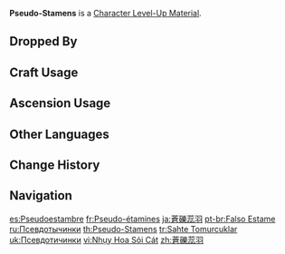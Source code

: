 {{Item Infobox
|title       = Pseudo-Sta&shy;mens
|id          = 113044
|image       = Item Pseudo-Stamens.png
|type        = Character Level-Up Materials
|group       = Normal Boss Drops
|invCategory = Character Development Items
|quality     = 4
|description = The pale wing-sheathes hiding in a Wenut's tail are as thin as the blooming stamens of a flower.<br>It is said that in the past, even before the beginning of time, they used to travel through the moist land under meadows and forests, similar to birds flying across the sky and fish swimming in the water. It is generally believed that their mimicry of flowers is to lure lost prey caught by sandstorms. There is also a theory, however, that their imitation of a blooming flower was inspired by the splendid blossoms countless epochs ago, which have long gone the way of the desert winds.
|source1 = Dropped by Lv. 30+ [[Setekh Wenut]]
}}
'''Pseudo-Stamens''' is a [[Character Level-Up Material]].

==Dropped By==
{{Dropped By|level=30}}

==Craft Usage==
{{Craft Usage}}

==Ascension Usage==
{{Ascension Usage}}

==Other Languages==
{{Other Languages
|en       = Pseudo-{{w|Stamen}}s
|zhs      = 苍砾蕊羽
|zhs_rm   = Cānglì Ruǐyǔ
|zht      = 蒼礫蕊羽
|zht_rm   = Cānglì Ruǐyǔ
|zh_tl    = Blue Gravel Stamen Feather
|ja       = 蒼礫蕊羽
|ja_rm    = Souseki Zuiu{{Assumed}}
|ja_tl    = Blue Gravel Stamen Feather
|ko       = 푸른 꽃날개
|ko_tl    = Blue Flower Wings
|es       = Pseudoestambre
|es_tl    = Pseudostamen
|fr       = Pseudo-étamines
|fr_tl    = Pseudo-Stamens
|ru       = Псевдотычинки
|ru_tl    = Pseudo-Stamens
|th       = Pseudo-Stamens
|vi       = Nhụy Hoa Sỏi Cát
|vi_tl    = Gravel Stamen
|de       = Smaragdstaubgefäß
|de_tl    = Emerald Stamen
|id       = Pseudo-Stamens
|pt       = Falso Estame
|pt_tl    = 
|tr       = Sahte Tomurcuklar
|tr_tl    = Fake Buds
|it       = Pseudostami
|it_tl    = Pseudostamens
}}

==Change History==
{{Change History|3.4}}

==Navigation==
{{Development Item Navbox|Character Level-Up Materials}}

[[es:Pseudoestambre]]
[[fr:Pseudo-étamines]]
[[ja:蒼礫蕊羽]]
[[pt-br:Falso Estame]]
[[ru:Псевдотычинки]]
[[th:Pseudo-Stamens]]
[[tr:Sahte Tomurcuklar]]
[[uk:Псевдотичинки]]
[[vi:Nhụy Hoa Sỏi Cát]]
[[zh:蒼礫蕊羽]]